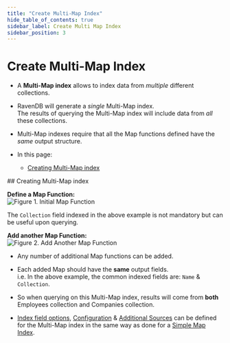 ```yaml
---
title: "Create Multi-Map Index"
hide_table_of_contents: true
sidebar_label: Create Multi Map Index
sidebar_position: 3
---
```



# Create Multi-Map Index
<Admonition type="note" title="Note">

* A **Multi-Map index** allows to index data from _multiple_ different collections.  

* RavenDB will generate a _single_ Multi-Map index.  
  The results of querying the Multi-Map index will include data from _all_ these collections.  

* Multi-Map indexes require that all the Map functions defined have the _same_ output structure.  

* In this page:  
  * [Creating Multi-Map index](../../../studio/database/indexes/create-map-index.mdx#edit-index-view)  
</Admonition>
## Creating Multi-Map index

**Define a Map Function:**  
![Figure 1. Initial Map Function](./assets/create-multi-map-index-1.png)  

<Admonition type="note" title="Note">

The `Collection` field indexed in the above example is not mandatory but can be useful upon querying.
</Admonition>



**Add another Map Function:**  
![Figure 2. Add Another Map Function](./assets/create-multi-map-index-2.png)  

<Admonition type="note" title="Note">

* Any number of additional Map functions can be added.  

* Each added Map should have the **same** output fields.  
  i.e. In the above example, the common indexed fields are: `Name` & `Collection`.  

* So when querying on this Multi-Map index, results will come from **both** Employees collection and Companies collection.  

* [Index field options](../../../studio/database/indexes/create-map-index.mdx#index-field-options), 
  [Configuration](../../../studio/database/indexes/create-map-index.mdx#configuration) & 
  [Additional Sources](../../../studio/database/indexes/create-map-index.mdx#additional-sources) 
  can be defined for the Multi-Map index in the same way as done for a [Simple Map Index](../../../studio/database/indexes/create-map-index.mdx#create-multi-map-index).  
</Admonition>



